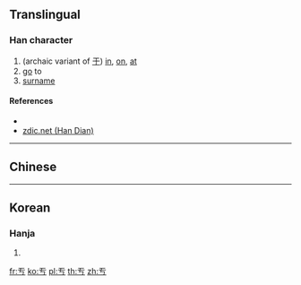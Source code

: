 {{character info/new}}
{{also|与}}
==Translingual==

===Han character===
{{Han char|rn=1|rad=一|as=02|sn=3|four=|canj=MKS,XXMKS|ids=⿱一𠀁}}

# (archaic variant of [[于]]) [[in]], [[on]], [[at]]
# [[go]] to
# [[surname]]

====References====
* {{Han ref|kx=0086.071|dj=0177.051|hdz=10005.020|uh=4E90|ud=20112}}
* [http://www.zdic.net/zd/zi/ZdicE4ZdicBAZdic90.htm zdic.net (Han Dian)]

----

==Chinese==
{{zh-see|于|a}}

----

==Korean==

===Hanja===
{{ko-hanja|hangeul=울|rv=ul|mr=ul|y=wul}}

# {{defn|lang=ko|sort=一02}}

[[fr:亐]]
[[ko:亐]]
[[pl:亐]]
[[th:亐]]
[[zh:亐]]